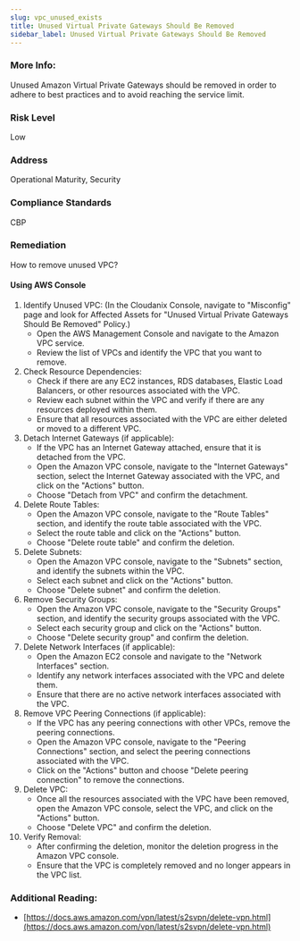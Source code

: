 ```yaml
---
slug: vpc_unused_exists
title: Unused Virtual Private Gateways Should Be Removed
sidebar_label: Unused Virtual Private Gateways Should Be Removed
---
```


### More Info:

Unused Amazon Virtual Private Gateways should be removed in order to adhere to best practices and to avoid reaching the service limit.

### Risk Level

Low

### Address

Operational Maturity, Security

### Compliance Standards

CBP

### Remediation

How to remove unused VPC?

#### Using AWS Console

1. Identify Unused VPC:
     (In the Cloudanix Console, navigate to "Misconfig" page and look for Affected Assets for "Unused Virtual Private Gateways Should Be Removed" Policy.)
   - Open the AWS Management Console and navigate to the Amazon VPC service.
   - Review the list of VPCs and identify the VPC that you want to remove.
2. Check Resource Dependencies:
   - Check if there are any EC2 instances, RDS databases, Elastic Load Balancers, or other resources associated with the VPC.
   - Review each subnet within the VPC and verify if there are any resources deployed within them.
   - Ensure that all resources associated with the VPC are either deleted or moved to a different VPC.
3. Detach Internet Gateways (if applicable):
   - If the VPC has an Internet Gateway attached, ensure that it is detached from the VPC.
   - Open the Amazon VPC console, navigate to the "Internet Gateways" section, select the Internet Gateway associated with the VPC, and click on the "Actions" button.
   - Choose "Detach from VPC" and confirm the detachment.
4. Delete Route Tables:
   - Open the Amazon VPC console, navigate to the "Route Tables" section, and identify the route table associated with the VPC.
   - Select the route table and click on the "Actions" button.
   - Choose "Delete route table" and confirm the deletion.
5. Delete Subnets:
   - Open the Amazon VPC console, navigate to the "Subnets" section, and identify the subnets within the VPC.
   - Select each subnet and click on the "Actions" button.
   - Choose "Delete subnet" and confirm the deletion.
6. Remove Security Groups:
   - Open the Amazon VPC console, navigate to the "Security Groups" section, and identify the security groups associated with the VPC.
   - Select each security group and click on the "Actions" button.
   - Choose "Delete security group" and confirm the deletion.
7. Delete Network Interfaces (if applicable):
   - Open the Amazon EC2 console and navigate to the "Network Interfaces" section.
   - Identify any network interfaces associated with the VPC and delete them.
   - Ensure that there are no active network interfaces associated with the VPC.
8. Remove VPC Peering Connections (if applicable):
   - If the VPC has any peering connections with other VPCs, remove the peering connections.
   - Open the Amazon VPC console, navigate to the "Peering Connections" section, and select the peering connections associated with the VPC.
   - Click on the "Actions" button and choose "Delete peering connection" to remove the connections.
9. Delete VPC:
   - Once all the resources associated with the VPC have been removed, open the Amazon VPC console, select the VPC, and click on the "Actions" button.
   - Choose "Delete VPC" and confirm the deletion.
10. Verify Removal:
    - After confirming the deletion, monitor the deletion progress in the Amazon VPC console.
    - Ensure that the VPC is completely removed and no longer appears in the VPC list.

### Additional Reading:

- [https://docs.aws.amazon.com/vpn/latest/s2svpn/delete-vpn.html](https://docs.aws.amazon.com/vpn/latest/s2svpn/delete-vpn.html) 

